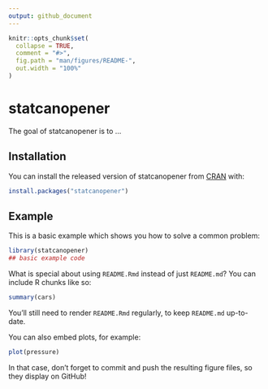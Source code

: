 ```yaml
---
output: github_document
---
```


<!-- README.md is generated from README.Rmd. Please edit that file -->

```r
knitr::opts_chunk$set(
  collapse = TRUE,
  comment = "#>",
  fig.path = "man/figures/README-",
  out.width = "100%"
)
```

# statcanopener

<!-- badges: start -->
<!-- badges: end -->

The goal of statcanopener is to ...

## Installation

You can install the released version of statcanopener from [CRAN](https://CRAN.R-project.org) with:

``` r
install.packages("statcanopener")
```

## Example

This is a basic example which shows you how to solve a common problem:

```r
library(statcanopener)
## basic example code
```

What is special about using `README.Rmd` instead of just `README.md`? You can include R chunks like so:

```r
summary(cars)
```

You'll still need to render `README.Rmd` regularly, to keep `README.md` up-to-date.

You can also embed plots, for example:

```r
plot(pressure)
```

In that case, don't forget to commit and push the resulting figure files, so they display on GitHub!
